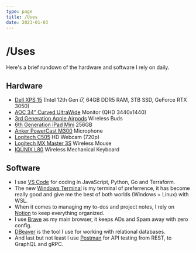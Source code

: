 ```yaml
---
type: page
title: /Uses
date: 2023-01-03
---
```


# /Uses

Here's a brief rundown of the hardware and software I rely on daily.

## Hardware
* [Dell XPS 15](https://www.dell.com/en-us/shop/dell-laptops/xps-15-laptop/spd/xps-15-9520-laptop/ctox15w11p1c4002) (Intel 12th Gen i7, 64GB DDR5 RAM, 3TB SSD, GeForce RTX 3050)
* [AOC 34" Curved UltraWide](https://www.amazon.com/gp/product/B07ZB2TNZZ/ref=ppx_yo_dt_b_search_asin_image?ie=UTF8&th=1) Monitor (QHD 3440x1440)
* [3rd Generation Apple Airpods](https://www.amazon.com/Apple-Generation-Lightning-Resistant-Headphones/dp/B0BDHB9Y8H/ref=sr_1_1_sspa?keywords=airpods&s=electronics&sr=1-1-spons&ufe=app_do%3Aamzn1.fos.f5122f16-c3e8-4386-bf32-63e904010ad0&psc=1&spLa=ZW5jcnlwdGVkUXVhbGlmaWVyPUEyTjhDREJNTlNRUUlVJmVuY3J5cHRlZElkPUEwNjUyNjUwWFhKWlNLMkZJTlpJJmVuY3J5cHRlZEFkSWQ9QTAxMDQwMTMyRTZMNkRBOEc2Q0pWJndpZGdldE5hbWU9c3BfYXRmJmFjdGlvbj1jbGlja1JlZGlyZWN0JmRvTm90TG9nQ2xpY2s9dHJ1ZQ==) Wireless Buds
* [6th Generation iPad Mini](https://www.apple.com/shop/buy-ipad/ipad-mini) 256GB
* [Anker PowerCast M300](https://www.amazon.com/gp/product/B09J53TB27/ref=ppx_yo_dt_b_search_asin_image?ie=UTF8&psc=1) Microphone
* [Logitech C505](https://www.amazon.com/gp/product/B08BNJPVXG/ref=ppx_yo_dt_b_search_asin_title?ie=UTF8&psc=1) HD Webcam (720p)
* [Logitech MX Master 3S](https://www.amazon.com/gp/product/B09HMKFDXC/ref=ppx_yo_dt_b_search_asin_title?ie=UTF8&psc=1) Wireless Mouse
* [IQUNIX L80](https://iqunix.store/products/iqunix-l80-formula-typing-wireless-mechanical-keyboard?variant=32620690178108) Wireless Mechanical Keyboard

## Software
* I use [VS Code](https://code.visualstudio.com/) for coding in JavaScript, Python, Go and Terraform.
* The new [Windows Terminal](https://github.com/microsoft/terminal) is my terminal of preferrence, it has become really good and give me the best of both worlds (Windows + Linux) with WSL.
* When it comes to managing my to-dos and project notes, I rely on [Notion](https://www.notion.so) to keep everything organized.
* I use [Brave](https://brave.com/) as my main browser, it keeps ADs and Spam away with zero config.
* [DBeaver](https://github.com/dbeaver/dbeaver) is the tool I use for working with relational databases.
* And last but not least I use [Postman](https://www.postman.com/) for API testing from REST, to GraphQL and gRPC.
